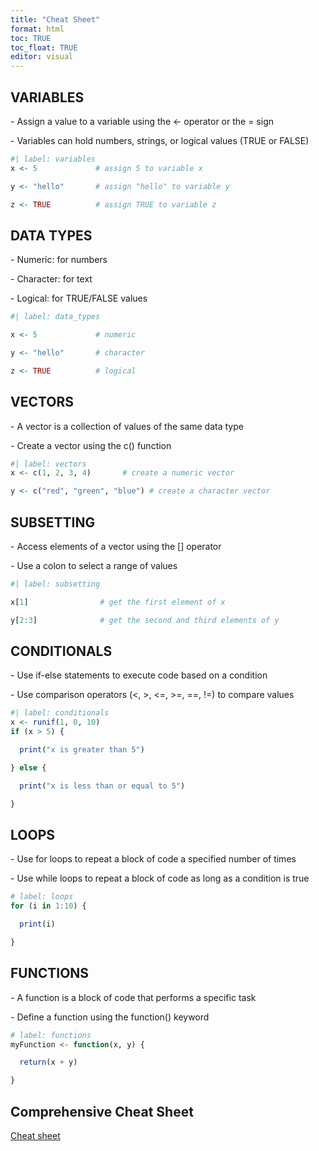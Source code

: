 ```yaml
---
title: "Cheat Sheet"
format: html
toc: TRUE
toc_float: TRUE
editor: visual
---
```


## VARIABLES

\- Assign a value to a variable using the \<- operator or the = sign

\- Variables can hold numbers, strings, or logical values (TRUE or FALSE)

```r
#| label: variables
x <- 5             # assign 5 to variable x

y <- "hello"       # assign "hello" to variable y

z <- TRUE          # assign TRUE to variable z
```

## DATA TYPES

\- Numeric: for numbers

\- Character: for text

\- Logical: for TRUE/FALSE values

```r
#| label: data_types

x <- 5             # numeric

y <- "hello"       # character

z <- TRUE          # logical
```

## VECTORS

\- A vector is a collection of values of the same data type

\- Create a vector using the c() function

```r
#| label: vectors
x <- c(1, 2, 3, 4)       # create a numeric vector

y <- c("red", "green", "blue") # create a character vector
```

## SUBSETTING

\- Access elements of a vector using the \[\] operator

\- Use a colon to select a range of values

```r
#| label: subsetting

x[1]                # get the first element of x

y[2:3]              # get the second and third elements of y
```

## CONDITIONALS

\- Use if-else statements to execute code based on a condition

\- Use comparison operators (\<, \>, \<=, \>=, ==, !=) to compare values

```r
#| label: conditionals
x <- runif(1, 0, 10)
if (x > 5) {

  print("x is greater than 5")

} else {

  print("x is less than or equal to 5")

}
```

## LOOPS

\- Use for loops to repeat a block of code a specified number of times

\- Use while loops to repeat a block of code as long as a condition is true

```r
# label: loops
for (i in 1:10) {

  print(i)

}
```

## FUNCTIONS

\- A function is a block of code that performs a specific task

\- Define a function using the function() keyword

```r
# label: functions
myFunction <- function(x, y) {

  return(x + y)

}
```

## Comprehensive Cheat Sheet

[Cheat sheet](https://iqss.github.io/dss-workshops/R/Rintro/base-r-cheat-sheet.pdf)
